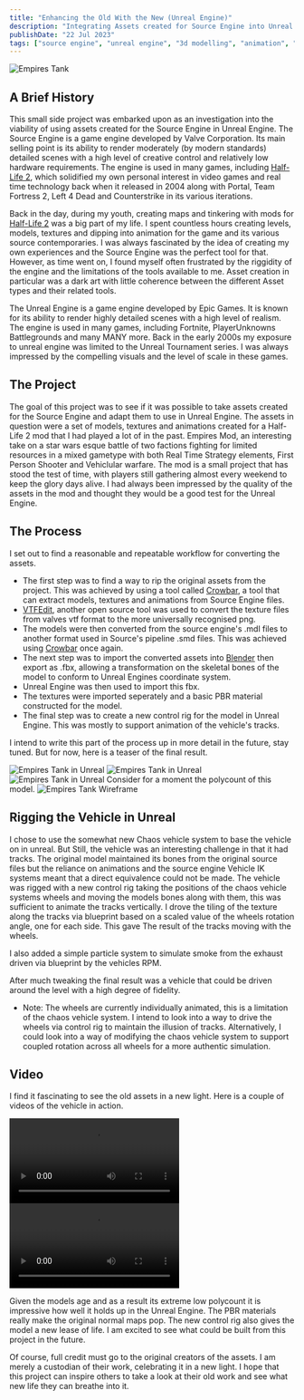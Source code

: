 ```yaml
---
title: "Enhancing the Old With the New (Unreal Engine)"
description: "Integrating Assets created for Source Engine into Unreal Engine for a new feel"
publishDate: "22 Jul 2023"
tags: ["source engine", "unreal engine", "3d modelling", "animation", "rigging", "game development", "c++"]
---
```



<Image src={empires_tank} alt="Empires Tank"/>

## A Brief History
This small side project was embarked upon as an investigation into the viability of using assets created for the Source Engine in Unreal Engine. The Source Engine is a game engine developed by Valve Corporation. Its main selling point is its ability to render moderately (by modern standards) detailed scenes with a high level of creative control and relatively low hardware requirements. The engine is used in many games, including [Half-Life 2](https://www.half-life.com), which solidified my own personal interest in video games and real time technology back when it released in 2004 along with Portal, Team Fortress 2, Left 4 Dead and Counterstrike in its various iterations. 

Back in the day, during my youth, creating maps and tinkering with mods for [Half-Life 2](https://www.half-life.com) was a big part of my life. I spent countless hours creating levels, models, textures and dipping into animation for the game and its various source contemporaries. I was always fascinated by the idea of creating my own experiences and the Source Engine was the perfect tool for that. However, as time went on, I found myself often frustrated by the riggidity of the engine and the limitations of the tools available to me. Asset creation in particular was a dark art with little coherence between the different Asset types and their related tools.

The Unreal Engine is a game engine developed by Epic Games. It is known for its ability to render highly detailed scenes with a high level of realism. The engine is used in many games, including Fortnite, PlayerUnknowns Battlegrounds and many MANY more. Back in the early 2000s my exposure to unreal engine was limited to the Unreal Tournament series. I was always impressed by the compelling visuals and the level of scale in these games.

## The Project
The goal of this project was to see if it was possible to take assets created for the Source Engine and adapt them to use in Unreal Engine. The assets in question were a set of models, textures and animations created for a Half-Life 2 mod that I had played a lot of in the past. Empires Mod, an interesting take on a star wars esque battle of two factions fighting for limited resources in a mixed gametype with both Real Time Strategy elements, First Person Shooter and Vehiclular warfare. The mod is a small project that has stood the test of time, with players still gathering almost every weekend to keep the glory days alive. I had always been impressed by the quality of the assets in the mod and thought they would be a good test for the Unreal Engine.

## The Process
I set out to find a reasonable and repeatable workflow for converting the assets. 
* The first step was to find a way to rip the original assets from the project. This was achieved by using a tool called [Crowbar](https://github.com/ZeqMacaw/Crowbar/releases), a tool that can extract models, textures and animations from Source Engine files. 
* [VTFEdit](https://nemstools.github.io/pages/VTFLib-Download.html), another open source tool was used to convert the texture files from valves vtf format to the more universally recognised png.
* The models were then converted from the source engine's .mdl files to another format used in Source's pipeline .smd files. This was achieved using [Crowbar](https://github.com/ZeqMacaw/Crowbar/releases) once again.
* The next step was to import the converted assets into [Blender](https://www.blender.org/) then export as .fbx, allowing a transformation on the skeletal bones of the model to conform to Unreal Engines coordinate system.
* Unreal Engine was then used to import this fbx.
* The textures were imported seperately and a basic PBR material constructed for the model.
* The final step was to create a new control rig for the model in Unreal Engine. This was mostly to support animation of the vehicle's tracks.

I intend to write this part of the process up in more detail in the future, stay tuned. But for now, here is a teaser of the final result.

<Image src={tank} alt="Empires Tank in Unreal"/>
<Image src={tank2} alt="Empires Tank in Unreal"/>
<Image src={tank3} alt="Empires Tank in Unreal"/>
Consider for a moment the polycount of this model.
<Image src={tank_wireframe} alt="Empires Tank Wireframe"/>

## Rigging the Vehicle in Unreal
I chose to use the somewhat new Chaos vehicle system to base the vehicle on in unreal. But Still, the vehicle was an interesting challenge in that it had tracks. The original model maintained its bones from the original source files but the reliance on animations and the source engine Vehicle IK systems meant that a direct equivalence could not be made. The vehicle was rigged with a new control rig taking the positions of the chaos vehicle systems wheels and moving the models bones along with them, this was sufficient to animate the tracks vertically. I drove the tiling of the texture along the tracks via blueprint based on a scaled value of the wheels rotation angle, one for each side. This gave The result of the tracks moving with the wheels. 

I also added a simple particle system to simulate smoke from the exhaust driven via blueprint by the vehicles RPM.

After much tweaking the final result was a vehicle that could be driven around the level with a high degree of fidelity.

- Note: The wheels are currently individually animated, this is a limitation of the chaos vehicle system. I intend to look into a way to drive the wheels via control rig to maintain the illusion of tracks. Alternatively, I could look into a way of modifying the chaos vehicle system to support coupled rotation across all wheels for a more authentic simulation.

## Video
I find it fascinating to see the old assets in a new light. Here is a couple of videos of the vehicle in action.
<div id="vid" style="display:inline-block;">
  <video controls>
    <source src="/videos/enhancing-the-old/tank1.mp4" type="video/mp4"/>
    Your browser does not support the video tag.
  </video>
</div>
<div id="vid" style="display:inline-block;">
  <video controls>
    <source src="/videos/enhancing-the-old/tank2.mp4" type="video/mp4"/>
    Your browser does not support the video tag.
  </video>
</div>


Given the models age and as a result its extreme low polycount it is impressive how well it holds up in the Unreal Engine. The PBR materials really make the original normal maps pop. The new control rig also gives the model a new lease of life. I am excited to see what could be built from this project in the future.

Of course, full credit must go to the original creators of the assets. I am merely a custodian of their work, celebrating it in a new light. I hope that this project can inspire others to take a look at their old work and see what new life they can breathe into it.

